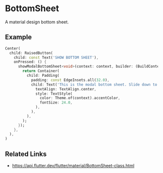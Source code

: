 

<Meta of={BottomSheetStories} />

# BottomSheet

A material design bottom sheet.

## Example

```dart liveslice=BottomSheet
Center(
  child: RaisedButton(
    child: const Text('SHOW BOTTOM SHEET'),
    onPressed: () {
      showModalBottomSheet<void>(context: context, builder: (BuildContext context) {
        return Container(
          child: Padding(
            padding: const EdgeInsets.all(32.0),
            child: Text('This is the modal bottom sheet. Slide down to dismiss.',
              textAlign: TextAlign.center,
              style: TextStyle(
                color: Theme.of(context).accentColor,
                fontSize: 24.0,
              ),
            ),
          ),
        );
      });
    },
  ),
)
```

## Related Links

- https://api.flutter.dev/flutter/material/BottomSheet-class.html
